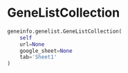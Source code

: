 # GeneListCollection { #geneinfo.genelist.GeneListCollection }

```python
geneinfo.genelist.GeneListCollection(
    self
    url=None
    google_sheet=None
    tab='Sheet1'
)
```

